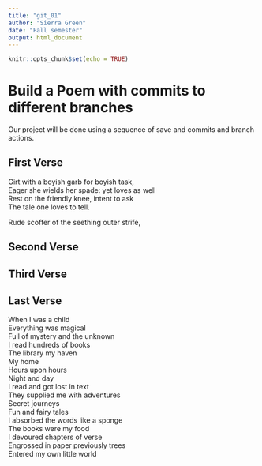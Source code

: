 ```yaml
---
title: "git_01"
author: "Sierra Green"
date: "Fall semester"
output: html_document
---
```


```r
knitr::opts_chunk$set(echo = TRUE)
```
# Build a Poem with commits to different branches
Our project will be done using a sequence of save and commits and branch actions.
<!-- Do not modify or change any text in "!--" bracketed areas such as this --- these are instructions to
you, if you change any of this the git program will notice it and compromise your git merging strategy !-->

## First Verse 
<!--Put the first five lines of a poem by Lewis Carrol in this section!-->
Girt with a boyish garb for boyish task,  
Eager she wields her spade: yet loves as well  
Rest on the friendly knee, intent to ask  
The tale one loves to tell.  
  
Rude scoffer of the seething outer strife,  

## Second Verse
<!--Put the first five lines of a poem by Robert Frost here!-->

## Third Verse
<!--Put the first two verses of The Walrus and the Carpenter here!-->

## Last Verse
<!--Put a short poem of your choice 8-20 lines,here!-->
When I was a child  
Everything was magical  
Full of mystery and the unknown  
I read hundreds of books  
The library my haven  
My home  
Hours upon hours  
Night and day  
I read and got lost in text  
They supplied me with adventures  
Secret journeys  
Fun and fairy tales  
I absorbed the words like a sponge  
The books were my food  
I devoured chapters of verse  
Engrossed in paper previously trees  
Entered my own little world  